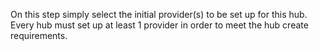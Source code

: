 On this step simply select the initial provider(s) to be set up for this hub.  Every hub must set up at least 1 provider in order to meet the hub create requirements.